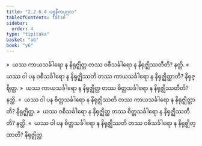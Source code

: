 ```yaml
---
title: "2.2.6.4 ပစ္စနီကပုဂ္ဂလ"
tableOfContents: false
sidebar:
  order: 4
type: "tipitaka"
basket: "ab"
book: "y6"
---
```



<DynamicBreadcrumb />

<Division number="123" book="y6" e="ch" v="34" p="41">

<Paragraph number="542" book="y6">
»  ယဿ ကာယသင်္ခါရော န နိရုဇ္ဈိတ္ထ တဿ ဝစီသင်္ခါရော န နိရုဇ္ဈိဿတီတိ? နတ္ထိ.
</Paragraph>

<Paragraph number="543" book="y6">
«  ယဿ ဝါ ပန ဝစီသင်္ခါရော န နိရုဇ္ဈိဿတိ တဿ ကာယသင်္ခါရော န နိရုဇ္ဈိတ္ထာတိ? နိရုဇ္ဈိတ္ထ.
</Paragraph>

<Paragraph number="544" book="y6">
»  ယဿ ကာယသင်္ခါရော န နိရုဇ္ဈိတ္ထ တဿ စိတ္တသင်္ခါရော န နိရုဇ္ဈိဿတီတိ? နတ္ထိ.
</Paragraph>

<Paragraph number="545" book="y6">
«  ယဿ ဝါ ပန စိတ္တသင်္ခါရော န နိရုဇ္ဈိဿတိ တဿ ကာယသင်္ခါရော န နိရုဇ္ဈိတ္ထာတိ? နိရုဇ္ဈိတ္ထ.
</Paragraph>

</Division>
<Division number="124" book="y6" e="ch" v="34" p="41">

<Paragraph number="546" book="y6">
»  ယဿ ဝစီသင်္ခါရော န နိရုဇ္ဈိတ္ထ တဿ စိတ္တသင်္ခါရော န နိရုဇ္ဈိဿတီတိ? နတ္ထိ.
</Paragraph>

<Paragraph number="547" book="y6">
«  ယဿ ဝါ ပန စိတ္တသင်္ခါရော န နိရုဇ္ဈိဿတိ တဿ ဝစီသင်္ခါရော န နိရုဇ္ဈိတ္ထာတိ? နိရုဇ္ဈိတ္ထ.
</Paragraph>
</Division>